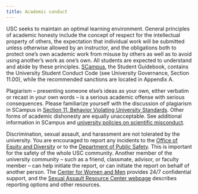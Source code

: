```yaml
---
title: Academic conduct
---
```


USC seeks to maintain an optimal learning environment. General principles of academic honesty include the concept of respect for the intellectual property of others, the expectation that individual work will be submitted unless otherwise allowed by an instructor, and the obligations both to protect one's own academic work from misuse by others as well as to avoid using another's work as one's own. All students are expected to understand and abide by these principles. <a href="http://scampus.usc.edu/">SCampus</a>, the Student Guidebook, contains the University Student Conduct Code (see University Governance, Section 11.00), while the recommended sanctions are located in Appendix A.

Plagiarism -- presenting someone else’s ideas as your own, either verbatim or recast in your own words -- is a serious academic offense with serious consequences.  Please familiarize yourself with the discussion of plagiarism in SCampus in <a href="https://scampus.usc.edu/1100-behavior-violating-university-standards-and-appropriate-sanctions">Section 11, Behavior Violating University Standards</a>.  Other forms of academic dishonesty are equally unacceptable.  See additional information in SCampus and <a href="http://policy.usc.edu/scientific-misconduct">university policies on scientific misconduct</a>. 

Discrimination, sexual assault, and harassment are not tolerated by the university.  You are encouraged to report any incidents to the <a href="http://equity.usc.edu">Office of Equity and Diversity</a> or to the <a href="http://adminopsnet.usc.edu/department/department-public-safety">Department of Public Safety</a>.  This is important for the safety of the whole USC community.  Another member of the university community -- such as a friend, classmate, advisor, or faculty member -- can help initiate the report, or can initiate the report on behalf of another person.  The <a href="http://www.usc.edu/student-affairs/cwm/ ">Center for Women and Men</a> provides 24/7 confidential support, and the <a href="http://sarc.usc.edu">Sexual Assault Resource Center webpage</a> describes reporting options and other resources.



